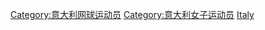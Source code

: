 [[Category:意大利网球运动员|Category:意大利网球运动员]]
[[Category:意大利女子运动员|Category:意大利女子运动员]]
[[Category:各國女子網球運動員|Italy]]